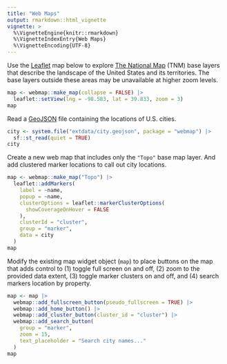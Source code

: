 ```yaml
---
title: "Web Maps"
output: rmarkdown::html_vignette
vignette: >
  %\VignetteEngine{knitr::rmarkdown}
  %\VignetteIndexEntry{Web Maps}
  %\VignetteEncoding{UTF-8}
---
```


Use the [Leaflet] map below to explore [The National Map] (TNM) base layers that
describe the landscape of the United States and its territories.
The base layers outside these areas may be unavailable at higher zoom levels.

```r
map <- webmap::make_map(collapse = FALSE) |>
  leaflet::setView(lng = -98.583, lat = 39.833, zoom = 3)
map
```

Read a [GeoJSON] file containing the locations of U.S. cities.

```r
city <- system.file("extdata/city.geojson", package = "webmap") |>
  sf::st_read(quiet = TRUE)
city
```
Create a new web map that includes only the `"Topo"` base map layer.
And add clustered marker locations to call out city locations.

```r
map <- webmap::make_map("Topo") |>
  leaflet::addMarkers(
    label = ~name,
    popup = ~name,
    clusterOptions = leaflet::markerClusterOptions(
      showCoverageOnHover = FALSE
    ),
    clusterId = "cluster",
    group = "marker",
    data = city
  )
map
```

Modify the existing map widget object (`map`) to place buttons on the map that adds control to
(1) toggle full screen on and off,
(2) zoom to the provided data extent,
(3) toggle marker clusters on and off, and
(4) search markers location by property.

```r
map <- map |>
  webmap::add_fullscreen_button(pseudo_fullscreen = TRUE) |>
  webmap::add_home_button() |>
  webmap::add_cluster_button(cluster_id = "cluster") |>
  webmap::add_search_button(
    group = "marker",
    zoom = 15,
    text_placeholder = "Search city names..."
  )
map
```

<!-- Embedded References -->

[Leaflet]: https://leafletjs.com/
[The National Map]: https://www.usgs.gov/programs/national-geospatial-program/national-map
[GeoJSON]: https://en.wikipedia.org/wiki/GeoJSON
